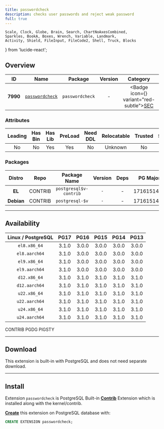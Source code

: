 ```yaml
---
title: passwordcheck
description: checks user passwords and reject weak password
full: true
---
```


    Scale, Clock, Globe, Brain, Search, ChartNoAxesCombined,
    Sparkles, BookA, Boxes, Wrench, Variable, Landmark,
    Activity, Shield, FileInput, FileCode2, Shell, Truck, Blocks
} from 'lucide-react';

## Overview

| <TooltipIconButton tooltip="Extension unique identifier" side="top">ID</TooltipIconButton> | <TooltipIconButton tooltip="Extension name" side="top">Name</TooltipIconButton> | <TooltipIconButton tooltip="Package name for installation" side="top">Package</TooltipIconButton> | <TooltipIconButton tooltip="Latest available extension version" side="top">Version</TooltipIconButton> | <TooltipIconButton tooltip="Extension category" side="top">Category</TooltipIconButton> | <TooltipIconButton tooltip="Open source license" side="top">License</TooltipIconButton> | <TooltipIconButton tooltip="Programming language" side="top">Lang</TooltipIconButton> |
|:--------:|:--------:|:----------:|:--------------:|:---------------------------------------:|:------------------------------------------------------:|:----:|
| **7990** | [`passwordcheck`](https://www.postgresql.org/docs/current/passwordcheck.html) | `passwordcheck` | - | <Badge icon={<Shield />} variant="red-subtle"><a href="/ext/sec" className="no-underline">SEC</a></Badge> | <a href="/ext/list/license#postgresql" className="no-underline"><Badge icon={<Scale />} variant="blue-subtle">PostgreSQL</Badge></a> | <a href="/ext/list/lang#c"><Badge icon={<FileCode2 />} variant="blue-subtle">C</Badge></a> |

### Attributes

| <TooltipIconButton tooltip="The Primary Leading extension in the Package" side="top">Leading</TooltipIconButton> | <TooltipIconButton tooltip="Contains binary utils" side="top">Has Bin</TooltipIconButton> | <TooltipIconButton tooltip="Contains .so shared library files" side="top">Has Lib</TooltipIconButton> | <TooltipIconButton tooltip="Requires preloading via shared_preload_libraries" side="top">PreLoad</TooltipIconButton> | <TooltipIconButton tooltip="Requires CREATE EXTENSION DDL command" side="top">Need DDL</TooltipIconButton> | <TooltipIconButton tooltip="Can be installed in any schema" side="top">Relocatable</TooltipIconButton> | <TooltipIconButton tooltip="Can be created by non-superuser" side="top">Trusted</TooltipIconButton> | <TooltipIconButton tooltip="Schemas used by this extension" side="top">Schemas</TooltipIconButton> |
|:-------:|:-------:|:-------:|:-------:|:--------:|:-----------:|:-------:|:-------:|
| No | No | Yes | Yes | No | Unknown | No | - |

### Packages

| <TooltipIconButton tooltip="Linux distribution family, EL or Debian" side="top">Distro</TooltipIconButton> | <TooltipIconButton tooltip="Package repository" side="top">Repo</TooltipIconButton> | <TooltipIconButton tooltip="The RPM/DEB Package Name Pattern (replace $v with real pg major)" side="top">Package Name</TooltipIconButton> | <TooltipIconButton tooltip="Latest package version" side="top">Version</TooltipIconButton> | <TooltipIconButton tooltip="RPM/DEB Package dependencies" side="top">Deps</TooltipIconButton> | <TooltipIconButton tooltip="Available in these PostgreSQL Major Versions" side="top">PG Major</TooltipIconButton> |
|:----------:|:--------:|:------------------------:|:-----------:|:------------:|:------------------:|
|   **EL**   | <Badge variant="green-subtle"><span className="font-bold">CONTRIB</span></Badge> | `postgresql$v-contrib` | `-` | - | <Badge variant="green-subtle">17</Badge><Badge variant="green-subtle">16</Badge><Badge variant="green-subtle">15</Badge><Badge variant="green-subtle">14</Badge><Badge variant="green-subtle">13</Badge> |
| **Debian** | <Badge variant="green-subtle"><span className="font-bold">CONTRIB</span></Badge> | `postgresql-$v` | `-` | - | <Badge variant="green-subtle">17</Badge><Badge variant="green-subtle">16</Badge><Badge variant="green-subtle">15</Badge><Badge variant="green-subtle">14</Badge><Badge variant="green-subtle">13</Badge> |



------

## Availability

| <TooltipIconButton tooltip="Linux Distro Arch / PostgreSQL Major Version" side="top">Linux / PostgreSQL </TooltipIconButton> | **PG17** | **PG16** | **PG15** | **PG14** | **PG13** |
|:-----:|:-----:|:-----:|:-----:|:-----:|:-----:|
| `el8.x86_64` | <Badge variant="blue-subtle">3.1.0</Badge> | <Badge variant="blue-subtle">3.0.0</Badge> | <Badge variant="blue-subtle">3.0.0</Badge> | <Badge variant="blue-subtle">3.0.0</Badge> | <Badge variant="blue-subtle">3.0.0</Badge> |
| `el8.aarch64` | <Badge variant="blue-subtle">3.1.0</Badge> | <Badge variant="blue-subtle">3.0.0</Badge> | <Badge variant="blue-subtle">3.0.0</Badge> | <Badge variant="blue-subtle">3.0.0</Badge> | <Badge variant="blue-subtle">3.0.0</Badge> |
| `el9.x86_64` | <Badge variant="blue-subtle">3.1.0</Badge> | <Badge variant="blue-subtle">3.0.0</Badge> | <Badge variant="blue-subtle">3.0.0</Badge> | <Badge variant="blue-subtle">3.0.0</Badge> | <Badge variant="blue-subtle">3.0.0</Badge> |
| `el9.aarch64` | <Badge variant="blue-subtle">3.1.0</Badge> | <Badge variant="blue-subtle">3.0.0</Badge> | <Badge variant="blue-subtle">3.0.0</Badge> | <Badge variant="blue-subtle">3.0.0</Badge> | <Badge variant="blue-subtle">3.0.0</Badge> |
| `d12.x86_64` | <Badge variant="amber-subtle">3.1.0</Badge> | <Badge variant="amber-subtle">3.1.0</Badge> | <Badge variant="amber-subtle">3.1.0</Badge> | <Badge variant="amber-subtle">3.1.0</Badge> | <Badge variant="amber-subtle">3.1.0</Badge> |
| `d12.aarch64` | <Badge variant="amber-subtle">3.1.0</Badge> | <Badge variant="amber-subtle">3.1.0</Badge> | <Badge variant="amber-subtle">3.1.0</Badge> | <Badge variant="amber-subtle">3.1.0</Badge> | <Badge variant="amber-subtle">3.1.0</Badge> |
| `u22.x86_64` | <Badge variant="amber-subtle">3.1.0</Badge> | <Badge variant="amber-subtle">3.1.0</Badge> | <Badge variant="amber-subtle">3.1.0</Badge> | <Badge variant="amber-subtle">3.1.0</Badge> | <Badge variant="amber-subtle">3.1.0</Badge> |
| `u22.aarch64` | <Badge variant="amber-subtle">3.1.0</Badge> | <Badge variant="amber-subtle">3.1.0</Badge> | <Badge variant="amber-subtle">3.1.0</Badge> | <Badge variant="amber-subtle">3.1.0</Badge> | <Badge variant="amber-subtle">3.1.0</Badge> |
| `u24.x86_64` | <Badge variant="amber-subtle">3.1.0</Badge> | <Badge variant="amber-subtle">3.1.0</Badge> | <Badge variant="amber-subtle">3.1.0</Badge> | <Badge variant="amber-subtle">3.1.0</Badge> | <Badge variant="amber-subtle">3.1.0</Badge> |
| `u24.aarch64` | <Badge variant="amber-subtle">3.1.0</Badge> | <Badge variant="amber-subtle">3.1.0</Badge> | <Badge variant="amber-subtle">3.1.0</Badge> | <Badge variant="amber-subtle">3.1.0</Badge> | <Badge variant="amber-subtle">3.1.0</Badge> |

<Badge variant="green-subtle"><span className="font-black">CONTRIB</span></Badge> <Badge variant="blue-subtle"><span className="font-black">PGDG</span></Badge> <Badge variant="amber-subtle"><span className="font-black">PIGSTY</span></Badge>

------

## Download

This extension is built-in with PostgreSQL and does not need separate download.

------

## Install

Extension `passwordcheck` is PostgreSQL Built-in [**Contrib**](/ext/list/contrib) Extension which is installed along with the kernel/contrib.

[**Create**](/docs/pgsql/extension/create) this extension on PostgreSQL database with:

```sql
CREATE EXTENSION passwordcheck;
```


